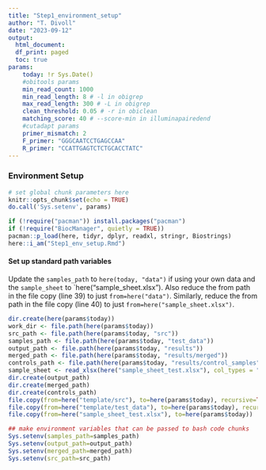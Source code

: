 ```yaml
---
title: "Step1_environment_setup"
author: "T. Divoll"
date: "2023-09-12"
output: 
  html_document:
  df_print: paged
  toc: true
params:
    today: !r Sys.Date()
    #obitools params
    min_read_count: 1000
    min_read_length: 8 # -l in obigrep
    max_read_length: 300 # -L in obigrep
    clean_threshold: 0.05 # -r in obiclean
    matching_score: 40 # --score-min in illuminapairedend
    #cutadapt params
    primer_mismatch: 2
    F_primer: "GGGCAATCCTGAGCCAA"
    R_primer: "CCATTGAGTCTCTGCACCTATC"
---
```

### Environment Setup

```r
# set global chunk parameters here
knitr::opts_chunk$set(echo = TRUE)
do.call('Sys.setenv', params)
```

```r
if (!require("pacman")) install.packages("pacman")
if (!require("BiocManager", quietly = TRUE))
pacman::p_load(here, tidyr, dplyr, readxl, stringr, Biostrings)
here::i_am("Step1_env_setup.Rmd")
```

#### Set up standard path variables
Update the `samples_path` to `here(today, "data")` if using your own data and the `sample_sheet` to `here("sample_sheet.xlsx"). Also reduce the from path in the file copy (line 39) to just ``from=here("data")``. Similarly, reduce the from path in the file copy (line 40) to just ``from=here("sample_sheet.xlsx")``.
```r
dir.create(here(params$today))
work_dir <- file.path(here(params$today))
src_path <- file.path(here(params$today, "src"))
samples_path <- file.path(here(params$today, "test_data"))
output_path <- file.path(here(params$today, "results"))
merged_path <- file.path(here(params$today, "results/merged"))
controls_path <- file.path(here(params$today, "results/control_samples"))
sample_sheet <- read_xlsx(here("sample_sheet_test.xlsx"), col_types = "guess")
dir.create(output_path)
dir.create(merged_path)
dir.create(controls_path)
file.copy(from=here("template/src"), to=here(params$today), recursive=TRUE)
file.copy(from=here("template/test_data"), to=here(params$today), recursive=TRUE)
file.copy(from=here("sample_sheet_test.xlsx"), to=here(params$today))

## make environment variables that can be passed to bash code chunks
Sys.setenv(samples_path=samples_path)
Sys.setenv(output_path=output_path)
Sys.setenv(merged_path=merged_path)
Sys.setenv(src_path=src_path)
```

